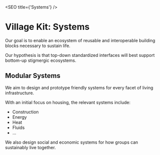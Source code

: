 <SEO title={'Systems'} />

# Village Kit: Systems

Our goal is to enable an ecosystem of reusable and interoperable building blocks necessary to sustain life.

Our hypothesis is that top-down standardized interfaces will best support bottom-up stigmergic ecosystems.

## Modular Systems

We aim to design and prototype friendly systems for every facet of living infrastructure.

With an initial focus on housing, the relevant systems include:

- Construction
- Energy
- Heat
- Fluids
- ...

We also design social and economic systems for how groups can sustainably live together.
